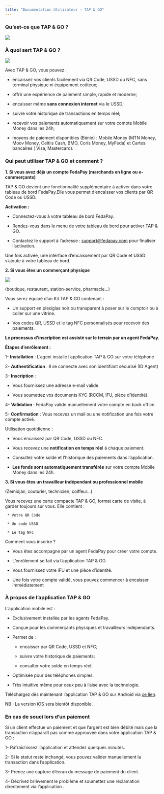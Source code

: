 ```yaml
---
title: "Documentation Utilisateur – TAP & GO"
---
```



### Qu’est-ce que TAP & GO ?

<Frame>
  <img src="https://res.cloudinary.com/dvilp6td2/image/upload/v1757327098/Capture_d_%C3%A9cran_2025-09-08_122348_onil44.jpg" />
</Frame>

### À quoi sert TAP & GO ?

<Frame>
  <img src="https://res.cloudinary.com/dvilp6td2/image/upload/v1753889235/Maquette_plexi_vakmzq.jpg" />
</Frame>

Avec TAP & GO, vous pouvez :

* encaissez vos clients facilement via QR Code, USSD ou NFC, sans terminal physique ni équipement coûteux; 

* offrir une expérience de paiement simple, rapide et moderne;

* encaisser même **sans connexion internet** via le USSD;

* suivre votre historique de transactions en temps réel;

* recevoir vos paiements automatiquement sur votre compte Mobile Money dans les 24h;

* moyens de paiement disponibles (Bénin) : Mobile Money (MTN Money, Moov Money, Celtiis Cash, BMO, Coris Money, MyFeda) et Cartes bancaires ( Visa, Mastercard).

### Qui peut utiliser TAP & GO et comment ?

**1. Si vous avez déjà un compte FedaPay (marchands en ligne ou e-commerçants)**

TAP & GO devient une fonctionnalité supplémentaire à activer dans votre tableau de bord FedaPay.Elle vous permet d’encaisser vos clients par QR Code ou USSD.

**Activation :**

* Connectez-vous à votre tableau de bord FedaPay.

* Rendez-vous dans le menu de votre tableau de bord pour activer TAP & GO.

* Contactez le support à l’adresse : support@fedapay.com pour finaliser l’activation.

Une fois activée, une interface d’encaissement par QR Code et USSD s’ajoute à votre tableau de bord. 

**2. Si vous êtes un commerçant physique**

<Frame>
  <img src="https://res.cloudinary.com/dvilp6td2/image/upload/v1754576993/flyers_face_2_t7iaxx.jpg" />
</Frame>

(boutique, restaurant, station-service, pharmacie…)

Vous serez équipé d’un Kit TAP & GO contenant :

* Un support en plexiglas noir ou transparent à poser sur le comptoir ou à coller sur une vitrine.

* Vos codes QR, USSD et le tag NFC personnalisés pour recevoir des paiements.

**Le processus d’inscription est assisté sur le terrain par un agent FedaPay.**

**Étapes d’enrôlement :**

1- **Installation** : L’agent installe l’application TAP & GO sur votre téléphone

2- **Authentification** : Il se connecte avec son identifiant sécurisé (ID Agent)

3- **Inscription** :

   * Vous fournissez une adresse e-mail valide.

   * Vous soumettez vos documents KYC (RCCM, IFU, pièce d'identité).

4- **Validation** : FedaPay valide manuellement votre compte en back office.

5- **Confirmation** : Vous recevez un mail ou une notification une fois votre compte activé.

Utilisation quotidienne :

* Vous encaissez par QR Code, USSD ou NFC.

* Vous recevez une **notification en temps réel** à chaque paiement.

* Consultez votre solde et l’historique des paiements dans l’application.

* **Les fonds sont automatiquement transférés** sur votre compte Mobile Money dans les 24h.

**3. Si vous êtes un travailleur indépendant ou professionnel mobile**

(Zemidjan, couturier, technicien, coiffeur…)

Vous recevez une carte compacte TAP & GO, format carte de visite, à garder toujours sur vous. Elle contient :

     * Votre QR Code

     * Un code USSD

     * Le tag NFC

Comment vous inscrire ?

* Vous êtes accompagné par un agent FedaPay pour créer votre compte.

* L’enrôlement se fait via l’application TAP & GO.

* Vous fournissez votre IFU et une pièce d’identité.

* Une fois votre compte validé, vous pouvez commencer à encaisser immédiatement

### À propos de l’application TAP & GO

L’application mobile est :

* Exclusivement installée par les agents FedaPay.

* Conçue pour les commerçants physiques et travailleurs indépendants.

* Permet de :

    * encaisser par QR Code, USSD et NFC;
 
    * suivre votre historique de paiements;
 
    * consulter votre solde en temps réel.

* Optimisée pour des téléphones simples.

* Très intuitive même pour ceux peu à l’aise avec la technologie.

Téléchargez dès maintenant l’application TAP & GO sur Android via [ce lien](https://play.google.com/store/apps/details?id=com.fedapay.tapgo).

NB : La version iOS sera bientôt disponible.

### En cas de souci lors d’un paiement

Si un client effectue un paiement et que l’argent est bien débité mais que la transaction n’apparaît pas comme approuvée dans votre application TAP & GO :

1- Rafraîchissez l’application et attendez quelques minutes.

2- Si le statut reste inchangé, vous pouvez valider manuellement la transaction dans l’application.

3- Prenez une capture d’écran du message de paiement du client.

4- Décrivez brièvement le problème et soumettez une réclamation directement via l’application .

